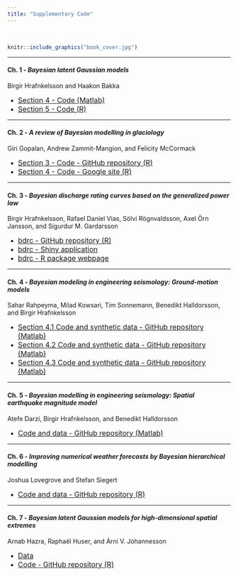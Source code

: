 ```yaml
---
title: "Supplementary Code"
---
```

<br>
```r
knitr::include_graphics("book_cover.jpg")
```
<!-- Here we provide links to the various github repositories where the code corresponding to each chapter can be found. -->

-------------------------

#### **Ch. 1** - *Bayesian latent Gaussian models*

Birgir Hrafnkelsson and Haakon Bakka

- [<font size="3">Section 4 - Code (Matlab)</font> ](https://github.com/hrafnkelsson/chapter1blgm)
- [<font size="3">Section 5 - Code (R)</font> ](https://github.com/haakonbakkagit/blgm-book-bakka-code)
 
------------------------- 
 
#### **Ch. 2** - *A review of Bayesian modelling in glaciology*

Giri Gopalan, Andrew Zammit-Mangion, and Felicity McCormack

- [<font size="3">Section 3 - Code - GitHub repository (R)</font> ](https://github.com/ggopalan/SMB)
- [<font size="3">Section 4 - Code - Google site (R)</font> ](https://sites.google.com/view/rates-antarctica/home)

-------------------------

#### **Ch. 3** - *Bayesian discharge rating curves based on the generalized power law*

Birgir Hrafnkelsson, Rafael Daníel Vias, Sölvi Rögnvaldsson, Axel Örn Jansson, and Sigurdur M. Gardarsson

- [<font size="3">bdrc - GitHub repository (R)</font> ](https://github.com/sor16/bdrc)
- [<font size="3">bdrc - Shiny application</font> ](https://bdrc.shinyapps.io/bdrc)
- [<font size="3">bdrc - R package webpage</font> ](https://sor16.github.io/bdrc)

-------------------------

#### **Ch. 4** - *Bayesian modeling in engineering seismology: Ground-motion models*

Sahar Rahpeyma, Milad Kowsari, Tim Sonnemann, Benedikt Halldorsson, and Birgir Hrafnkelsson

- [<font size="3">Section 4.1 Code and synthetic data - GitHub repository (Matlab)</font> ](https://github.com/hjordislb/BHM2020)
- [<font size="3">Section 4.2 Code and synthetic data - GitHub repository (Matlab)</font> ](https://github.com/tsonne/bayes-empirical-gmm)
- [<font size="3">Section 4.3 Code and synthetic data - GitHub repository (Matlab)</font> ](https://github.com/tsonne/gmm-ranking-dic)

-------------------------

#### **Ch. 5** - *Bayesian modelling in engineering seismology: Spatial earthquake magnitude model*

Atefe Darzi, Birgir Hrafnkelsson, and Benedikt Halldorsson

- [<font size="3">Code and data - GitHub repository (Matlab)</font> ](https://github.com/hrafnkelsson/chapter5blgm)

-------------------------

#### **Ch. 6** - *Improving numerical weather forecasts by Bayesian hierarchical modelling*

Joshua Lovegrove and Stefan Siegert

- [<font size="3">Code and data - GitHub repository (R) </font> ](https://eur02.safelinks.protection.outlook.com/?url=https%3A%2F%2Fgithub.com%2Fsieste%2Flgmbook-stefan&data=05%7C01%7Cbirgirhr%40hi.is%7C50717dfac75345742c9c08db2561ebab%7C09fa5f0e211846568529677ed8fdbe78%7C0%7C0%7C638144877341631305%7CUnknown%7CTWFpbGZsb3d8eyJWIjoiMC4wLjAwMDAiLCJQIjoiV2luMzIiLCJBTiI6Ik1haWwiLCJXVCI6Mn0%3D%7C2000%7C%7C%7C&sdata=671KX8g9uSJ3RFQibXd6K2M6xamDHC5kSbjN7lLVE%2B4%3D&reserved=0)

-------------------------

#### **Ch. 7** - *Bayesian latent Gaussian models for high-dimensional spatial extremes*

Arnab Hazra, Raphaël Huser, and Árni V. Jóhannesson

- [<font size="3"> Data </font> ](https://gpm.nasa.gov/data-access/downloads/trmm)
- [<font size="3"> Code - GitHub repository (R) </font> ](https://github.com/arnabstatswithR/max_and_smooth)